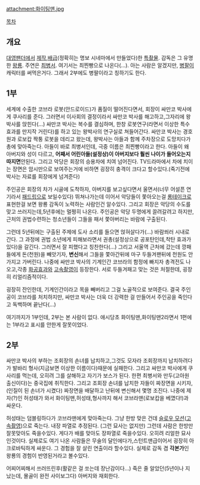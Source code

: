 attachment:화이팅맨.jpg

[[목차]]
== 개요 ==
[[대영팬더]]에서 [[제작]],[[배급]](정확히는 명보 시네마에서 만들었다)한 [[특촬물]]. 감독은 그 유명한 [[왕룡]]. 주연은 [[최병서]]. 여기서는 최찐빵으로 나온다(…). 아는 사람은 알겠지만, [[병팔이]] 캐릭터를 써먹은거다. 그래서 2부에도 병팔이라고 칭하기도 한다. 

== 1부 ==
세계에 수출한 코브라 로봇(안드로이드)가 품질이 떨어진다면서, 회장이 싸만코 박사에게 쿠사리를 준다. 그러면서 이사회의 결정이라서 싸만코 박사를 해고하고,그자리에 왕박사를 앉힌다(...) 싸만코 박사는 복수를 결심하며, 한창 로봇연구(라면서 이상한 특수효과를 만지작 거린다)를 하고 있는 왕박사의 연구실로 쳐들어간다. 싸만코 박사는 경호원과 로보캅 짝퉁 로봇을 데리고 왔는데, 왕박사는 아들과 함께 주차장으로 도망치다가 총에 맞아죽는다. 아들이 바로 최병서인데, 극중 이름은 최찐빵이라고 한다. 아들이 왜 아버지와 성이 다르고, '''어째서 어린아들(설정상)이 아버지보다 훨씬 나이가 들어오는지 따지면'''안된다. 그리고 악당은 회장의 승용차에 치여 넘어진다.  TV드라마에서 차에 치이는 장면은 암시만으로 보여주는거에 비하면 굉장히 충격이 크다고 할수있다.(죽기전에 박사는 자료를 회장에게 넘겨준다)

주인공은 회장의 차가 시골에 도착하자, 아버지를 보고싶다면서 울면서(너무 어설픈 연기라서 [[패드립]]으로 보일수있다) 뛰쳐나가는데 이어서 악당들이 쫓아오는걸 [[롱테이크]]로 표현한걸 보면 왕룡 감독이 노력하는 사람인건 알수있다. 그리고 회장은 악당의 수도를 맞고 쓰러지는데,5년후에는 멀쩡히 나온다. 주인공은 악당 두명에게 끌려갈려고 하지만, 근처의 권법수련하는 청소년들이 그들을 패서 쫓아버리는 바람에 구출된다.

그런데 5년뒤에는 구출된 주제에 도사 소리를 들으면 얹혀살다가(...) 바람쐬러 시내로 간다. 그 과정에 권법 소년에게 피해보라면서 권총(설정상으로 공포탄인데,착탄 효과가 있다)을 갈긴다. 그러면서 잘 피했다고 칭찬한다(...) 그리고 서울역 근처에 갔는데 깡패들에게 돈(천원)을 빼앗기자, '''변신'''해서 그들을 쫓아간뒤에 마구 두들겨팬뒤에 천원도 안가지고 가버린다. 나중에 싸만코 박사의 기계인간 코브라의 함정에 빠지자 총격전도 나오고,각종 [[화공효과]]와 [[고속촬영]]이 등장한다. 서로 두들겨패고 맞는 것은 처절한데, 굉장히 리얼리즘적이다. 

굉장히 잔인한데, 기계인간이라고 목을 빼버리고 그걸 노골적으로 보여준다. 결국 주인공이 코브라를 처치하지만, 싸만코 박사는 더욱 더 강력한 걸 만들어서 주인공을 죽인다고 독백하며 끝난다(...)

여기까지가 1부인데, 2부는 본 사람이 없다. 애시당초 화이팅맨,화이팅맨2라면서 1편에는 1부라고 표시를 안한게 잘못이었다. 

== 2부 == 
싸만코 박사의 부하는 조회장의 손녀를 납치하고,그것도 모자라 조회장까지 납치하려다가 발바리 형사(지금보면 이상한 이름이다)때문에 실패한다. 그리고 싸만코 박사에게 쿠사리를 먹는데, 오히려 그를 살해하고 자기가 보스가 된다. 한편 최병서와 만두(고아원 출신이다)는 중국집에 취직한다. 그리고 조회장 손녀를 납치한 자들이 짜장면을 시키자,(인질이 된 손녀가 시켰다) 짜장면을 배달하고 난뒤에 변신해서 몇명 조진다. 나중에 제자(?)인 허성태가 와서 화이팅맨,허성태,형사까지 해서 코브라맨(로보캅을 베꼈다!)과 싸운다. 

허성태는 덤블링하다가 코브라맨에게 맞아죽는다. 그냥 한방 맞은 건데 [[슬로우 모션]]([[고속촬영]])으로 죽는다. 내장 파열로 추정된다. (그런 묘사는 없지만)
그런데 사람은 한방만 잘못맞아도 죽을수있다. 게다가 배를 맞아도 장파열로 죽을수있다. 오히려 리얼한 묘사인것이다. 실제로도 여기 나온 사람들은 무술의 달인에다가,스턴트맨급이어서 굉장히 아크로바틱하게 싸운다. 그 경험을 잘 살린 연출이라 할수있다. 실제로 감독 겸 '''각본가'''인 왕룡의 
경험이 반영된거라고 볼수있다. 

어찌어찌해서 쓰러뜨린후(활같은 걸 쏘는데 장난감이다...) 죽은 줄 알았던(5년이나 지났는데, 몰골이 완전 사이보그다) 아버지와 재회한다. 
